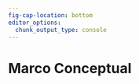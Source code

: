 ```yaml
---
fig-cap-location: bottom
editor_options: 
  chunk_output_type: console
---
```


# Marco Conceptual {#sec-conceptual .unnumbered}

